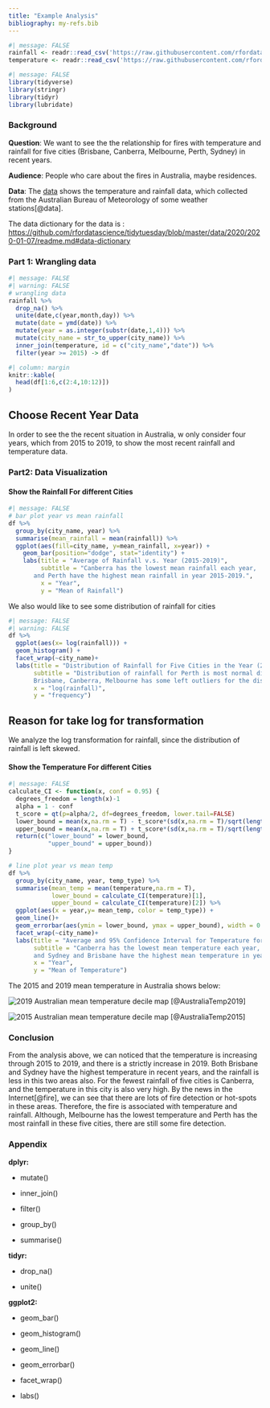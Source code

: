 ```yaml
---
title: "Example Analysis"
bibliography: my-refs.bib
---
```


```r
#| message: FALSE
rainfall <- readr::read_csv('https://raw.githubusercontent.com/rfordatascience/tidytuesday/master/data/2020/2020-01-07/rainfall.csv')
temperature <- readr::read_csv('https://raw.githubusercontent.com/rfordatascience/tidytuesday/master/data/2020/2020-01-07/temperature.csv')

```

```r
#| message: FALSE
library(tidyverse)
library(stringr)
library(tidyr)
library(lubridate)
```

### Background

**Question**: We want to see the the relationship for fires with temperature and rainfall for five cities (Brisbane, Canberra, Melbourne, Perth, Sydney) in recent years.

**Audience**: People who care about the fires in Australia, maybe residences.

**Data**: The [data](https://github.com/rfordatascience/tidytuesday/tree/master/data/2020/2020-01-17) shows the temperature and rainfall data, which collected from the Australian Bureau of Meteorology of some weather stations[@data].

The data dictionary for the data is : <https://github.com/rfordatascience/tidytuesday/blob/master/data/2020/2020-01-07/readme.md#data-dictionary>

### Part 1: Wrangling data

```r
#| message: FALSE
#| warning: FALSE
# wrangling data
rainfall %>%
  drop_na() %>%
  unite(date,c(year,month,day)) %>%
  mutate(date = ymd(date)) %>%
  mutate(year = as.integer(substr(date,1,4))) %>%
  mutate(city_name = str_to_upper(city_name)) %>%
  inner_join(temperature, id = c("city_name","date")) %>%
  filter(year >= 2015) -> df
```

```r
#| column: margin
knitr::kable(
  head(df[1:6,c(2:4,10:12)])
)
```

::: callout-note
## Choose Recent Year Data

In order to see the the recent situation in Australia, w only consider four years, which from 2015 to 2019, to show the most recent rainfall and temperature data.
:::

### Part2: Data Visualization

#### Show the Rainfall For different Cities

```r
#| message: FALSE
# bar plot year vs mean rainfall
df %>%
  group_by(city_name, year) %>%
  summarise(mean_rainfall = mean(rainfall)) %>%
  ggplot(aes(fill=city_name, y=mean_rainfall, x=year)) + 
    geom_bar(position="dodge", stat="identity") +
    labs(title = "Average of Rainfall v.s. Year (2015-2019)",
         subtitle = "Canberra has the lowest mean rainfall each year,
       and Perth have the highest mean rainfall in year 2015-2019.",
         x = "Year",
         y = "Mean of Rainfall")
```

We also would like to see some distribution of rainfall for cities

```r
#| message: FALSE
#| warning: FALSE
df %>% 
  ggplot(aes(x= log(rainfall))) + 
  geom_histogram() +
  facet_wrap(~city_name)+
  labs(title = "Distribution of Rainfall for Five Cities in the Year (2015-2019)",
       subtitle = "Distribution of rainfall for Perth is most normal distributed,
       Brisbane, Canberra, Melbourne has some left outliers for the distribution of rainfall.", 
       x = "log(rainfall)",
       y = "frequency")
```

::: callout-tip
## Reason for take log for transformation

We analyze the log transformation for rainfall, since the distribution of rainfall is left skewed.
:::

#### Show the Temperature For different Cities

```r
#| message: FALSE
calculate_CI <- function(x, conf = 0.95) {
  degrees_freedom = length(x)-1
  alpha = 1 - conf
  t_score = qt(p=alpha/2, df=degrees_freedom, lower.tail=FALSE)
  lower_bound = mean(x,na.rm = T) - t_score*(sd(x,na.rm = T)/sqrt(length(x)))
  upper_bound = mean(x,na.rm = T) + t_score*(sd(x,na.rm = T)/sqrt(length(x)))
  return(c("lower_bound" = lower_bound,
           "upper_bound" = upper_bound))
}

# line plot year vs mean temp
df %>%
  group_by(city_name, year, temp_type) %>%
  summarise(mean_temp = mean(temperature,na.rm = T),
            lower_bound = calculate_CI(temperature)[1],
            upper_bound = calculate_CI(temperature)[2]) %>%
  ggplot(aes(x = year,y= mean_temp, color = temp_type)) +
  geom_line()+
  geom_errorbar(aes(ymin = lower_bound, ymax = upper_bound), width = 0.1, color = "red") +
  facet_wrap(~city_name)+
  labs(title = "Average and 95% Confidence Interval for Temperature for Five Cities with Year (2015-2019)",
       subtitle = "Canberra has the lowest mean temperature each year,
       and Sydney and Brisbane have the highest mean temperature in year 2015-2019.",
       x = "Year",
       y = "Mean of Temperature")
```

The 2015 and 2019 mean temperature in Australia shows below:

![2019 Australian mean temperature decile map](images/2019temp.gif) [@AustraliaTemp2019]

![2015 Australian mean temperature decile map](images/2015temp.png) [@AustraliaTemp2015]

### Conclusion

From the analysis above, we can noticed that the temperature is increasing through 2015 to 2019, and there is a strictly increase in 2019. Both Brisbane and Sydney have the highest temperature in recent years, and the rainfall is less in this two areas also. For the fewest rainfall of five cities is Canberra, and the temperature in this city is also very high. By the news in the Internet[@fire], we can see that there are lots of fire detection or hot-spots in these areas. Therefore, the fire is associated with temperature and rainfall. Although, Melbourne has the lowest temperature and Perth has the most rainfall in these five cities, there are still some fire detection. 

### Appendix

**dplyr:**

-   mutate()

-   inner_join()

-   filter()

-   group_by()

-   summarise()

**tidyr:**

-   drop_na()

-   unite()

**ggplot2:**

-   geom_bar()

-   geom_histogram()

-   geom_line()

-   geom_errorbar()

-   facet_wrap()

-   labs()
